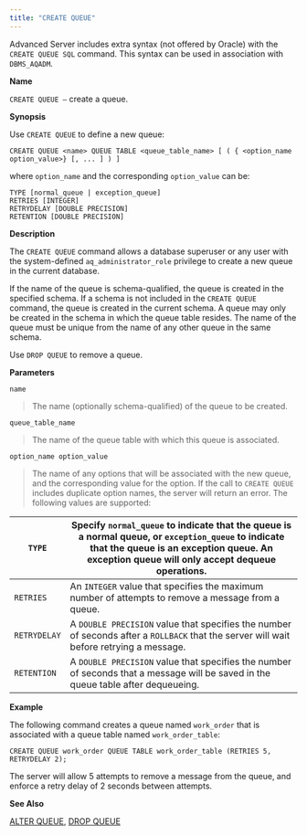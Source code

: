 ```yaml
---
title: "CREATE QUEUE"
---
```


<div id="create_queue" class="registered_link"></div>


Advanced Server includes extra syntax (not offered by Oracle) with the `CREATE QUEUE SQL` command. This syntax can be used in association with `DBMS_AQADM`.

**Name**

`CREATE QUEUE –` create a queue.

**Synopsis**

Use `CREATE QUEUE` to define a new queue:

``` text
CREATE QUEUE <name> QUEUE TABLE <queue_table_name> [ ( { <option_name
option_value>} [, ... ] ) ]
```

where `option_name` and the corresponding `option_value` can be:

``` text
TYPE [normal_queue | exception_queue]
RETRIES [INTEGER]
RETRYDELAY [DOUBLE PRECISION]
RETENTION [DOUBLE PRECISION]
```

**Description**

The `CREATE QUEUE` command allows a database superuser or any user with the system-defined `aq_administrator_role` privilege to create a new queue in the current database.

If the name of the queue is schema-qualified, the queue is created in the specified schema. If a schema is not included in the `CREATE QUEUE` command, the queue is created in the current schema. A queue may only be created in the schema in which the queue table resides. The name of the queue must be unique from the name of any other queue in the same schema.

Use `DROP QUEUE` to remove a queue.

**Parameters**

`name`

> The name (optionally schema-qualified) of the queue to be created.

`queue_table_name`

> The name of the queue table with which this queue is associated.

`option_name option_value`

> The name of any options that will be associated with the new queue, and the corresponding value for the option. If the call to `CREATE QUEUE` includes duplicate option names, the server will return an error. The following values are supported:

| `TYPE`       | Specify `normal_queue` to indicate that the queue is a normal queue, or `exception_queue` to indicate that the queue is an exception queue. An exception queue will only accept dequeue operations. |
| ------------ | --------------------------------------------------------------------------------------------------------------------------------------------------------------------------------------------------- |
| `RETRIES`    | An `INTEGER` value that specifies the maximum number of attempts to remove a message from a queue.                                                                                                  |
| `RETRYDELAY` | A `DOUBLE PRECISION` value that specifies the number of seconds after a `ROLLBACK` that the server will wait before retrying a message.                                                             |
| `RETENTION`  | A `DOUBLE PRECISION` value that specifies the number of seconds that a message will be saved in the queue table after dequeueing.                                                                   |

**Example**

The following command creates a queue named `work_order` that is associated with a queue table named `work_order_table`:

``` text
CREATE QUEUE work_order QUEUE TABLE work_order_table (RETRIES 5, RETRYDELAY 2);
```

The server will allow 5 attempts to remove a message from the queue, and enforce a retry delay of 2 seconds between attempts.

**See Also**

[ALTER QUEUE](#alter_queue), [DROP QUEUE](#drop_queue)
